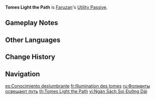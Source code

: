 {{Talent Infobox
|image         = Talent Tomes Light the Path.png
|character     = Faruzan
|type          = Utility Passive
|info          = Gains 25% more rewards when dispatched on a [[Sumeru]] [[Expedition]] for 20 hours.
|utility1      = Expedition
|utility2      = 20 Hour Sumeru Expedition Reward
}}
'''Tomes Light the Path''' is [[Faruzan]]'s [[Utility Passive]].

==Gameplay Notes==
{{Talents by Category List|20 Hour Sumeru Expedition Reward Talents|header=identical|nottitle=Tomes Light the Path}}

==Other Languages==
{{Other Languages
|en      = Tomes Light the Path
|zhs     = 千书曜迹
|zhs_rm  = Qiānshū Yàojì
|zht     = 千書曜跡
|zht_rm  = Qiānshū Yàojī
|zh_tl   = 
|ja      = 千書曜跡
|ja_rm   = Sensho Youseki{{Assumed}}
|ja_tl   = 
|ko      = 길을 비추는 책
|ko_rm   = Gireul Bichuneun Chaek
|ko_tl   = Book that Illuminates the Path
|es      = Conocimiento deslumbrante
|es_tl   = Dazzling Knowledge
|fr      = Illumination des tomes
|fr_tl   = Enlightenment of Tomes
|ru      = Фолианты освещают путь
|ru_tl   = Tomes Light the Path
|th      = Tomes Light the Path
|vi      = Ngàn Sách Soi Đường Dài
|vi_tl   = 
|de      = Den Weg erhellende Wälzer
|de_tl   = The Path Enlightening Tome
|id      = Tomes Light the Path
|pt      = Vestígios de Conhecimento
|pt_tl   = Traces of Knowledge
|tr      = Kitaplar Doğru Yolu Gösterir
|tr_tl   = 
|it      = I tomi illuminano la via
|it_tl   = The Tomes Light the Way
}}

==Change History==
{{Change History|3.3}}

==Navigation==
{{Talent Navbox|Faruzan}}

[[es:Conocimiento deslumbrante]]
[[fr:Illumination des tomes]]
[[ru:Фолианты освещают путь]]
[[th:Tomes Light the Path]]
[[vi:Ngàn Sách Soi Đường Dài]]
